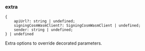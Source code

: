 ### extra

```
{
    apiUrl?: string | undefined;
    signingCosmWasmClient?: SigningCosmWasmClient | undefined;
    sender: string | undefined;
} | undefined
```

Extra options to override decorated parameters.
